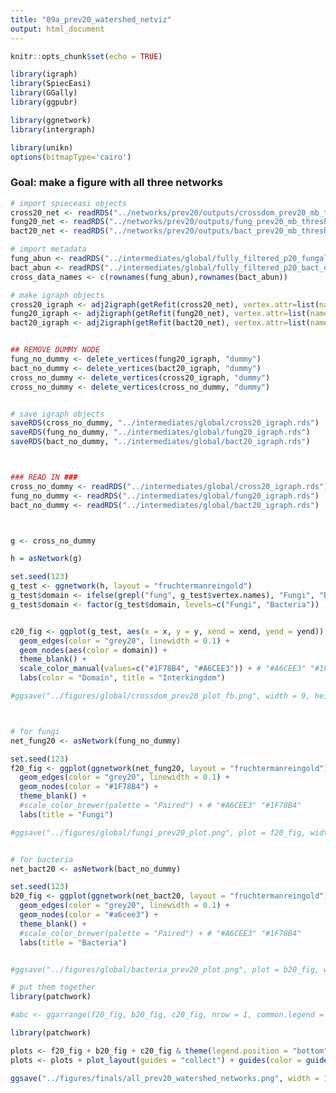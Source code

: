 ```yaml
---
title: "09a_prev20_watershed_netviz"
output: html_document
---
```


```r
knitr::opts_chunk$set(echo = TRUE)
```

```r
library(igraph)
library(SpiecEasi)
library(GGally)
library(ggpubr)

library(ggnetwork)
library(intergraph)

library(unikn)
options(bitmapType='cairo')

```

### Goal: make a figure with all three networks

```r

# import spieceasi objects
cross20_net <- readRDS("../networks/prev20/outputs/crossdom_prev20_mb_thresh01_with_dummy.rds")
fung20_net <- readRDS("../networks/prev20/outputs/fung_prev20_mb_thresh01_with_dummy.rds")
bact20_net <- readRDS("../networks/prev20/outputs/bact_prev20_mb_thresh01_with_dummy.rds")

# import metadata
fung_abun <- readRDS("../intermediates/global/fully_filtered_p20_fungal_otu_table_matched_up.rds")
bact_abun <- readRDS("../intermediates/global/fully_filtered_p20_bact_otu_table_matched_up.rds")
cross_data_names <- c(rownames(fung_abun),rownames(bact_abun))

# make igraph objects
cross20_igraph <- adj2igraph(getRefit(cross20_net), vertex.attr=list(name=cross_data_names))
fung20_igraph <- adj2igraph(getRefit(fung20_net), vertex.attr=list(name=rownames(fung_abun)))
bact20_igraph <- adj2igraph(getRefit(bact20_net), vertex.attr=list(name=rownames(bact_abun)))


## REMOVE DUMMY NODE
fung_no_dummy <- delete_vertices(fung20_igraph, "dummy")
bact_no_dummy <- delete_vertices(bact20_igraph, "dummy")
cross_no_dummy <- delete_vertices(cross20_igraph, "dummy")
cross_no_dummy <- delete_vertices(cross_no_dummy, "dummy")


# save igraph objects
saveRDS(cross_no_dummy, "../intermediates/global/cross20_igraph.rds")
saveRDS(fung_no_dummy, "../intermediates/global/fung20_igraph.rds")
saveRDS(bact_no_dummy, "../intermediates/global/bact20_igraph.rds")



### READ IN ###
cross_no_dummy <- readRDS("../intermediates/global/cross20_igraph.rds")
fung_no_dummy <- readRDS("../intermediates/global/fung20_igraph.rds")
bact_no_dummy <- readRDS("../intermediates/global/bact20_igraph.rds")



g <- cross_no_dummy

h = asNetwork(g)

set.seed(123)
g_test <- ggnetwork(h, layout = "fruchtermanreingold")
g_test$domain <- ifelse(grepl("fung", g_test$vertex.names), "Fungi", "Bacteria")
g_test$domain <- factor(g_test$domain, levels=c("Fungi", "Bacteria"))


c20_fig <- ggplot(g_test, aes(x = x, y = y, xend = xend, yend = yend)) +
  geom_edges(color = "grey20", linewidth = 0.1) +
  geom_nodes(aes(color = domain)) +
  theme_blank() +
  scale_color_manual(values=c("#1F78B4", "#A6CEE3")) + # "#A6CEE3" "#1F78B4"
  labs(color = "Domain", title = "Interkingdom")

#ggsave("../figures/global/crossdom_prev20_plot_fb.png", width = 9, height = 6)



# for fungi
net_fung20 <- asNetwork(fung_no_dummy)

set.seed(123)
f20_fig <- ggplot(ggnetwork(net_fung20, layout = "fruchtermanreingold"), aes(x = x, y = y, xend = xend, yend = yend)) +
  geom_edges(color = "grey20", linewidth = 0.1) +
  geom_nodes(color = "#1F78B4") +
  theme_blank() +
  #scale_color_brewer(palette = "Paired") + # "#A6CEE3" "#1F78B4"
  labs(title = "Fungi")

#ggsave("../figures/global/fungi_prev20_plot.png", plot = f20_fig, width = 7, height = 6)


# for bacteria
net_bact20 <- asNetwork(bact_no_dummy)

set.seed(123)
b20_fig <- ggplot(ggnetwork(net_bact20, layout = "fruchtermanreingold"), aes(x = x, y = y, xend = xend, yend = yend)) +
  geom_edges(color = "grey20", linewidth = 0.1) +
  geom_nodes(color = "#a6cee3") +
  theme_blank() +
  #scale_color_brewer(palette = "Paired") + # "#A6CEE3" "#1F78B4"
  labs(title = "Bacteria")


#ggsave("../figures/global/bacteria_prev20_plot.png", plot = b20_fig, width=7, height = 6)


```

```r
# put them together
library(patchwork)

#abc <- ggarrange(f20_fig, b20_fig, c20_fig, nrow = 1, common.legend = TRUE, legend = "bottom") + bgcolor("white")

library(patchwork)

plots <- f20_fig + b20_fig + c20_fig & theme(legend.position = "bottom")
plots <- plots + plot_layout(guides = "collect") + guides(color = guide_legend(override.aes = list(size=4))) + theme(legend.text = element_text(size=13))

ggsave("../figures/finals/all_prev20_watershed_networks.png", width = 18, height = 6)


```










